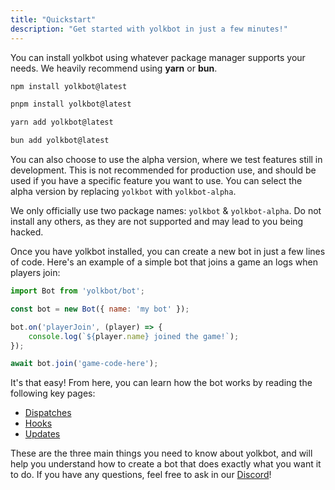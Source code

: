 ```yaml
---
title: "Quickstart"
description: "Get started with yolkbot in just a few minutes!"
---
```


You can install yolkbot using whatever package manager supports your needs. We heavily recommend using **yarn** or **bun**.

<CodeGroup>

```sh npm
npm install yolkbot@latest
```

```sh pnpm
pnpm install yolkbot@latest
```

```sh yarn
yarn add yolkbot@latest
```

```sh bun
bun add yolkbot@latest
```

</CodeGroup>

You can also choose to use the alpha version, where we test features still in development. This is not recommended for production use, and should be used if you have a specific feature you want to use. You can select the alpha version by replacing `yolkbot` with `yolkbot-alpha`.

<Note>We only officially use two package names: `yolkbot` & `yolkbot-alpha`. Do not install any others, as they are not supported and may lead to you being hacked.</Note>

Once you have yolkbot installed, you can create a new bot in just a few lines of code. Here's an example of a simple bot that joins a game an logs when players join:

```js
import Bot from 'yolkbot/bot';

const bot = new Bot({ name: 'my bot' });

bot.on('playerJoin', (player) => {
    console.log(`${player.name} joined the game!`);
});

await bot.join('game-code-here');
```

It's that easy! From here, you can learn how the bot works by reading the following key pages:

- [Dispatches](../how/dispatches)
- [Hooks](../how/hooks)
- [Updates](../how/updates)

These are the three main things you need to know about yolkbot, and will help you understand how to create a bot that does exactly what you want it to do. If you have any questions, feel free to ask in our [Discord](https://discord.gg/gYugVUCaMr)!